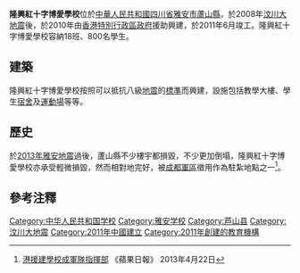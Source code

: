 '''隆興紅十字博愛學校'''位於[[中華人民共和國|中華人民共和國]][[四川省|四川省]][[雅安市|雅安市]][[蘆山縣|蘆山縣]]，於2008年[[汶川大地震|汶川大地震]]後，於2010年由[[香港特別行政區政府|香港特別行政區政府]]援助興建，於2011年6月竣工。隆興紅十字博愛學校容納18班、800名學生。

== 建築 ==
隆興紅十字博愛學校按照可以抵抗八級[[地震|地震]]的[[標準|標準]]而興建，設施包括教學大樓、學生[[宿舍|宿舍]]及[[運動場|運動場]]等等。

== 歷史 ==
於[[2013年雅安地震|2013年雅安地震]]過後，蘆山縣不少樓宇都損毀，不少更加倒塌，隆興紅十字博愛學校亦承受輕微損毀，然而相對地完好，被[[成都軍區|成都軍區]]徵用作為駐紮地點之一<ref>[http://hk.apple.nextmedia.com/news/art/20130422/18236494 港援建學校成軍隊指揮部] 《蘋果日報》 2013年4月22日</ref>。

== 參考注釋 ==
{{reflist}}

[[Category:中华人民共和国学校|Category:中华人民共和国学校]]
[[Category:雅安学校|Category:雅安学校]]
[[Category:芦山县|Category:芦山县]]
[[Category:汶川大地震|Category:汶川大地震]]
[[Category:2011年中國建立|Category:2011年中國建立]]
[[Category:2011年創建的教育機構|Category:2011年創建的教育機構]]
